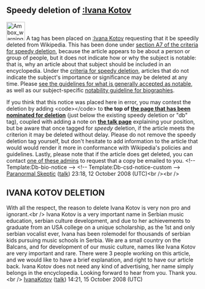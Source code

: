 <article id="19750680" title=User talk:IvanaKotov>
	<talkpage id="19750680" title="User talk:IvanaKotov">
==Speedy deletion of [[:Ivana Kotov]]==
[[Image:Ambox warning_pn.svg|48px|left]] A tag has been placed on [[:Ivana Kotov]] requesting that it be speedily deleted from Wikipedia. This has been done under [[WP:CSD#A7|section A7 of the criteria for speedy deletion]], because the article appears to be about a person or group of people, but it does not indicate how or why the subject is notable: that is, why an article about that subject should be included in an encyclopedia. Under the [[WP:CSD#Articles|criteria for speedy deletion]], articles that do not indicate the subject's importance or significance may be deleted at any time. Please [[Wikipedia:Notability|see the guidelines for what is generally accepted as notable]], as well as our subject-specific [[Wikipedia:Notability (people)|notability guideline for biographies]]. 

If you think that this notice was placed here in error, you may contest the deletion by adding &lt;code&gt;{{tl|hangon}}&lt;/code&gt; to '''the top of [[:Ivana Kotov|the page that has been nominated for deletion]]''' (just below the existing speedy deletion or &quot;db&quot; tag), coupled with adding a note on '''[[ Talk:Ivana Kotov|the talk page]]''' explaining your position, but be aware that once tagged for ''speedy'' deletion, if the article meets the criterion it may be deleted without delay. Please do not remove the speedy deletion tag yourself, but don't hesitate to add information to the article that would would render it more in conformance with Wikipedia's policies and guidelines. Lastly, please note that if the article does get deleted, you can contact [[:Category:Wikipedia administrators who will provide copies of deleted articles|one of these admins]] to request that a copy be emailed to you. &lt;!-- Template:Db-bio-notice --&gt; &lt;!-- Template:Db-csd-notice-custom --&gt; [[User:Paranormal Skeptic|Paranormal Skeptic]] ([[User talk:Paranormal Skeptic|talk]]) 23:18, 12 October 2008 (UTC)&lt;br /&gt;&lt;br /&gt;


== IVANA KOTOV DELETION ==


With all the respect, the reason to delete Ivana Kotov is very non pro and ignorant.&lt;br /&gt;
Ivana Kotov is a very important name in Serbian music education, serbian culture development, and due to her achievements to graduate from an USA college on a unique scholarship, as the 1st and only serbian vocalist ever, Ivana has been rolemodel for thousands of serbian kids pursuing music schools in Serbia. We are a small country on the Balcans, and for development of our music culture, names like Ivana Kotov are very important and rare. There were 3 people working on this article, and we would like to have a brief explanation, and right to have our article back. Ivana Kotov does not need any kind of advertising, her name simply belongs in the encyclopedia.
Looking forward to hear from you. Thank you.&lt;br /&gt;
[[User:IvanaKotov|IvanaKotov]] ([[User talk:IvanaKotov#top|talk]]) 14:21, 15 October 2008 (UTC)
	</talkpage>
</article>